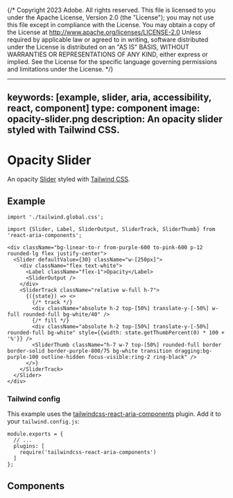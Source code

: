 {/* Copyright 2023 Adobe. All rights reserved.
This file is licensed to you under the Apache License, Version 2.0 (the "License");
you may not use this file except in compliance with the License. You may obtain a copy
of the License at http://www.apache.org/licenses/LICENSE-2.0
Unless required by applicable law or agreed to in writing, software distributed under
the License is distributed on an "AS IS" BASIS, WITHOUT WARRANTIES OR REPRESENTATIONS
OF ANY KIND, either express or implied. See the License for the specific language
governing permissions and limitations under the License. */}



---
keywords: [example, slider, aria, accessibility, react, component]
type: component
image: opacity-slider.png
description: An opacity slider styled with Tailwind CSS.
---

# Opacity Slider

An opacity [Slider](../Slider.html) styled with [Tailwind CSS](https://tailwindcss.com/).

## Example

```tsx import
import './tailwind.global.css';
```

```tsx example standalone
import {Slider, Label, SliderOutput, SliderTrack, SliderThumb} from 'react-aria-components';

<div className="bg-linear-to-r from-purple-600 to-pink-600 p-12 rounded-lg flex justify-center">
  <Slider defaultValue={30} className="w-[250px]">
    <div className="flex text-white">
      <Label className="flex-1">Opacity</Label>
      <SliderOutput />
    </div>
    <SliderTrack className="relative w-full h-7">
      {({state}) => <>
        {/* track */}
        <div className="absolute h-2 top-[50%] translate-y-[-50%] w-full rounded-full bg-white/40" />
        {/* fill */}
        <div className="absolute h-2 top-[50%] translate-y-[-50%] rounded-full bg-white" style={{width: state.getThumbPercent(0) * 100 + '%'}} />
        <SliderThumb className="h-7 w-7 top-[50%] rounded-full border border-solid border-purple-800/75 bg-white transition dragging:bg-purple-100 outline-hidden focus-visible:ring-2 ring-black" />
      </>}
    </SliderTrack>
  </Slider>
</div>
```

### Tailwind config

This example uses the [tailwindcss-react-aria-components](../styling.html#plugin) plugin. Add it to your `tailwind.config.js`:

```tsx
module.exports = {
  // ...
  plugins: [
    require('tailwindcss-react-aria-components')
  ]
};
```

## Components

<section className={styles.cardGroup} data-size="small">

<ExampleCard
  url="../Slider.html"
  title="Slider"
  description="A slider allows a user to select one or more values within a range.">
  <Slider />
</ExampleCard>

</section>

